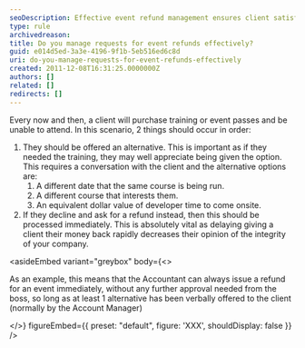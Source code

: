 ```yaml
---
seoDescription: Effective event refund management ensures client satisfaction and maintains a company's integrity by offering alternatives or processing refunds promptly.
type: rule
archivedreason:
title: Do you manage requests for event refunds effectively?
guid: e014d5ed-3a3e-4196-9f1b-5eb516ed6c8d
uri: do-you-manage-requests-for-event-refunds-effectively
created: 2011-12-08T16:31:25.0000000Z
authors: []
related: []
redirects: []
---
```


Every now and then, a client will purchase training or event passes and be unable to attend. In this scenario, 2 things should occur in order:
1. They should be offered an alternative. This is important as if they needed the training, they may well appreciate being given the option. This requires a conversation with the client and the alternative options are:
   1. A different date that the same course is being run.
   2. A different course that interests them.
   3. An equivalent dollar value of developer time to come onsite.
2. If they decline and ask for a refund instead, then this should be processed immediately. This is absolutely vital as delaying giving a client their money back rapidly decreases their opinion of the integrity of your company.

<asideEmbed
  variant="greybox"
  body={<>
    
As an example, this means that the Accountant can always issue a refund for an event immediately, without any further approval needed from the boss, so long as at least 1 alternative has been verbally offered to the client (normally by the Account Manager)

  </>}
  figureEmbed={{
    preset: "default",
    figure: 'XXX',
    shouldDisplay: false
  }}
/>